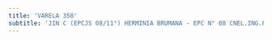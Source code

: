 ```yaml
---
title: 'VARELA 358'
subtitle: 'JIN C (EPCJS 08/11°) HERMINIA BRUMANA - EPC N° 08 CNEL.ING.PEDRO ANTONIO CERVIÑO'
---
```


#
